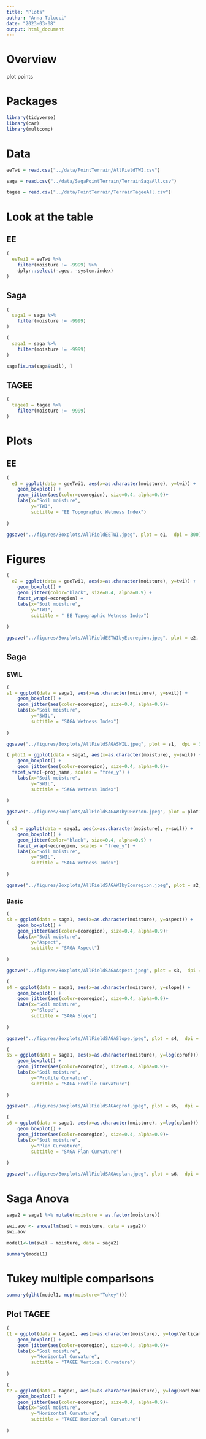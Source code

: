 ```yaml
---
title: "Plots"
author: "Anna Talucci"
date: "2023-03-08"
output: html_document
---
```


# Overview

plot points

# Packages 

```r
library(tidyverse)
library(car)
library(multcomp)
```

# Data

```r
eeTwi = read.csv("../data/PointTerrain/AllFieldTWI.csv")
```

```r
saga = read.csv("../data/SagaPointTerrain/TerrainSagaAll.csv")
```
```r
tagee = read.csv("../data/PointTerrain/TerrainTageeAll.csv")
```

# Look at the table
## EE
```r
(
  eeTwi1 = eeTwi %>%
    filter(moisture != -9999) %>%
    dplyr::select(-.geo, -system.index)
)
```

## Saga
```r
(
  saga1 = saga %>%
    filter(moisture != -9999)
)
```

```r
(
  saga1 = saga %>%
    filter(moisture != -9999)
)
```
```r
saga[is.na(saga$swil), ]
```

## TAGEE
```r
(
  tagee1 = tagee %>%
    filter(moisture != -9999)
)
```

# Plots
## EE
```r
(
  e1 = ggplot(data = geeTwi1, aes(x=as.character(moisture), y=twi)) +
    geom_boxplot() +
    geom_jitter(aes(color=ecoregion), size=0.4, alpha=0.9)+
    labs(x="Soil moisture", 
         y="TWI",
         subtitle = "EE Topographic Wetness Index")
  
)
```

```r
ggsave("../figures/Boxplots/AllFieldEETWI.jpeg", plot = e1,  dpi = 300)
```

# Figures
```r
(
  e2 = ggplot(data = geeTwi1, aes(x=as.character(moisture), y=twi)) +
    geom_boxplot() +
    geom_jitter(color="black", size=0.4, alpha=0.9) +
    facet_wrap(~ecoregion) +
    labs(x="Soil moisture", 
         y="TWI",
         subtitle = " EE Topographic Wetness Index")
  
)
```

```r
ggsave("../figures/Boxplots/AllFieldEETWIbyEcoregion.jpeg", plot = e2,  dpi = 300)
```

## Saga

### SWIL
```r
(
s1 = ggplot(data = saga1, aes(x=as.character(moisture), y=swil)) +
    geom_boxplot() +
    geom_jitter(aes(color=ecoregion), size=0.4, alpha=0.9)+
    labs(x="Soil moisture", 
         y="SWIL",
         subtitle = "SAGA Wetness Index")
  
)
```

```r
ggsave("../figures/Boxplots/AllFieldSAGASWIL.jpeg", plot = s1,  dpi = 300)
```

```r
( plot1 = ggplot(data = saga1, aes(x=as.character(moisture), y=swil)) +
    geom_boxplot() +
    geom_jitter(aes(color=ecoregion), size=0.4, alpha=0.9)+
  facet_wrap(~proj_name, scales = "free_y") +
    labs(x="Soil moisture", 
         y="SWIL",
         subtitle = "SAGA Wetness Index")
  
)
```
```r
ggsave("../figures/Boxplots/AllFieldSAGAWIbyOPerson.jpeg", plot = plot1,  dpi = 300)
```

```r
(
  s2 = ggplot(data = saga1, aes(x=as.character(moisture), y=swil)) +
    geom_boxplot() +
    geom_jitter(color="black", size=0.4, alpha=0.9) +
    facet_wrap(~ecoregion, scales = "free_y") +
    labs(x="Soil moisture", 
         y="SWIL",
         subtitle = "SAGA Wetness Index")
  
)
```

```r
ggsave("../figures/Boxplots/AllFieldSAGAWIbyEcoregion.jpeg", plot = s2,  dpi = 300)
```

### Basic

```r
(
s3 = ggplot(data = saga1, aes(x=as.character(moisture), y=aspect)) +
    geom_boxplot() +
    geom_jitter(aes(color=ecoregion), size=0.4, alpha=0.9)+
    labs(x="Soil moisture", 
         y="Aspect",
         subtitle = "SAGA Aspect")
  
)
```

```r
ggsave("../figures/Boxplots/AllFieldSAGAAspect.jpeg", plot = s3,  dpi = 300)
```

```r
(
s4 = ggplot(data = saga1, aes(x=as.character(moisture), y=slope)) +
    geom_boxplot() +
    geom_jitter(aes(color=ecoregion), size=0.4, alpha=0.9)+
    labs(x="Soil moisture", 
         y="Slope",
         subtitle = "SAGA Slope")
  
)
```

```r
ggsave("../figures/Boxplots/AllFieldSAGASlope.jpeg", plot = s4,  dpi = 300)
```
```r
(
s5 = ggplot(data = saga1, aes(x=as.character(moisture), y=log(cprof))) +
    geom_boxplot() +
    geom_jitter(aes(color=ecoregion), size=0.4, alpha=0.9)+
    labs(x="Soil moisture", 
         y="Profile Curvature",
         subtitle = "SAGA Profile Curvature")
  
)
```

```r
ggsave("../figures/Boxplots/AllFieldSAGAcprof.jpeg", plot = s5,  dpi = 300)
```
```r
(
s6 = ggplot(data = saga1, aes(x=as.character(moisture), y=log(cplan))) +
    geom_boxplot() +
    geom_jitter(aes(color=ecoregion), size=0.4, alpha=0.9)+
    labs(x="Soil moisture", 
         y="Plan Curvature",
         subtitle = "SAGA Plan Curvature")
  
)
```

```r
ggsave("../figures/Boxplots/AllFieldSAGAcplan.jpeg", plot = s6,  dpi = 300)
```

# Saga Anova
```r
saga2 = saga1 %>% mutate(moisture = as.factor(moisture))
```
```r
swi.aov <- anova(lm(swil ~ moisture, data = saga2))
swi.aov
```

```r
model1<-lm(swil ~ moisture, data = saga2)
```

```r
summary(model1)
```

# Tukey multiple comparisons
```r
summary(glht(model1, mcp(moisture="Tukey")))
```
## Plot TAGEE

```r
(
t1 = ggplot(data = tagee1, aes(x=as.character(moisture), y=log(VerticalCurvature))) +
    geom_boxplot() +
    geom_jitter(aes(color=ecoregion), size=0.4, alpha=0.9)+
    labs(x="Soil moisture", 
         y="Horizontal Curvature",
         subtitle = "TAGEE Vertical Curvature")
  
)
```

```r
(
t2 = ggplot(data = tagee1, aes(x=as.character(moisture), y=log(HorizontalCurvature))) +
    geom_boxplot() +
    geom_jitter(aes(color=ecoregion), size=0.4, alpha=0.9)+
    labs(x="Soil moisture", 
         y="Horizontal Curvature",
         subtitle = "TAGEE Horizontal Curvature")
  
)
```